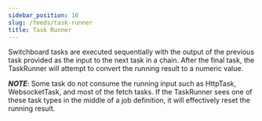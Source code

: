 ```yaml
---
sidebar_position: 10
slug: /feeds/task-runner
title: Task Runner
---
```



Switchboard tasks are executed sequentially with the output of the previous task
provided as the input to the next task in a chain. After the final task, the
TaskRunner will attempt to convert the running result to a numeric value.

**_NOTE_**: Some task do not consume the running input such as HttpTask,
WebsocketTask, and most of the fetch tasks. If the TaskRunner sees one of these
task types in the middle of a job definition, it will effectively reset the
running result.